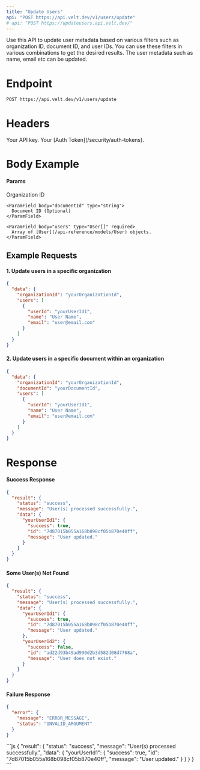 ```yaml
---
title: "Update Users"
api: "POST https://api.velt.dev/v1/users/update"
# api: "POST https://updateusers.api.velt.dev/"
---
```


Use this API to update user metadata based on various filters such as organization ID, document ID, and user IDs.
You can use these filters in various combinations to get the desired results.
The user metadata such as name, email etc can be updated.

# Endpoint

`POST https://api.velt.dev/v1/users/update`

# Headers

<ParamField header="x-velt-api-key" type="string" required>
  Your API key.
</ParamField>

<ParamField header="x-velt-auth-token" type="string" required>
  Your [Auth Token](/security/auth-tokens).
</ParamField>

# Body Example

#### **Params**

<ParamField body="data" type="object" required>
  <Expandable title="properties">
    <ParamField body="organizationId" type="string" required>
      Organization ID
    </ParamField>

    <ParamField body="documentId" type="string">
      Document ID (Optional)
    </ParamField>

    <ParamField body="users" type="User[]" required>
      Array of [User](/api-reference/models/User) objects.
    </ParamField>
  </Expandable>
</ParamField>

## **Example Requests**

#### 1. Update users in a specific organization

```JSON
{
  "data": {
    "organizationId": "yourOrganizationId",
    "users": [
      {
        "userId": "yourUserId1",
        "name": "User Name",
        "email": "user@email.com"
      }
    ]
  }
}
```

#### 2. Update users in a specific document within an organization

```JSON
{
  "data": {
    "organizationId": "yourOrganizationId",
    "documentId": "yourDocumentId",
    "users": [
      {
        "userId": "yourUserId1",
        "name": "User Name",
        "email": "user@email.com"
      }
    ]
  }
}
```

# Response

#### Success Response

```JSON
{
  "result": {
    "status": "success",
    "message": "User(s) processed successfully.",
    "data": {
      "yourUserId1": {
        "success": true,
        "id": "7d87015b055a168b098cf05b870e40ff",
        "message": "User updated."
      }
    }
  }
}
```

#### Some User(s) Not Found

```JSON
{
  "result": {
    "status": "success",
    "message": "User(s) processed successfully.",
    "data": {
      "yourUserId1": {
        "success": true,
        "id": "7d87015b055a168b098cf05b870e40ff",
        "message": "User updated."
      },
      "yourUserId2": {
        "success": false,
        "id": "ad22d93b49ad990d2b3d582d08d7768a",
        "message": "User does not exist."
      }
    }
  }
}
```

#### Failure Response

```JSON
{
  "error": {
    "message": "ERROR_MESSAGE",
    "status": "INVALID_ARGUMENT"
  }
}
```

<ResponseExample>
```js
{
  "result": {
    "status": "success",
    "message": "User(s) processed successfully.",
    "data": {
      "yourUserId1": {
        "success": true,
        "id": "7d87015b055a168b098cf05b870e40ff",
        "message": "User updated."
      }
    }
  }
}
```
</ResponseExample>